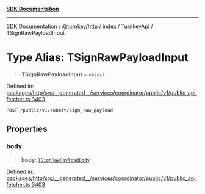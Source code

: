 [**SDK Documentation**](../../../../../../README.mdx)

***

[SDK Documentation](../../../../../../packages.mdx) / [@turnkey/http](../../../../README.mdx) / [index](../../../README.mdx) / [TurnkeyApi](../README.mdx) / TSignRawPayloadInput

# Type Alias: TSignRawPayloadInput

> **TSignRawPayloadInput** = `object`

Defined in: [packages/http/src/\_\_generated\_\_/services/coordinator/public/v1/public\_api.fetcher.ts:3403](https://github.com/tkhq/sdk/blob/fd49bfe86475c8603b3eb385aa101efa36fa32fc/packages/http/src/__generated__/services/coordinator/public/v1/public_api.fetcher.ts#L3403)

`POST /public/v1/submit/sign_raw_payload`

## Properties

### body

> **body**: [`TSignRawPayloadBody`](TSignRawPayloadBody.mdx)

Defined in: [packages/http/src/\_\_generated\_\_/services/coordinator/public/v1/public\_api.fetcher.ts:3403](https://github.com/tkhq/sdk/blob/fd49bfe86475c8603b3eb385aa101efa36fa32fc/packages/http/src/__generated__/services/coordinator/public/v1/public_api.fetcher.ts#L3403)
